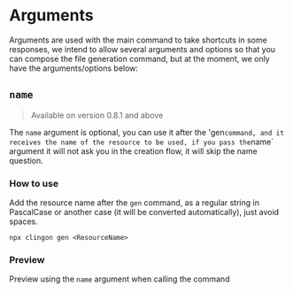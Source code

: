 
# Arguments

Arguments are used with the main command to take shortcuts in some responses, we intend to allow several arguments and options so that you can compose the file generation command, but at the moment, we only have the arguments/options below:

## `name`

> Available on version 0.8.1 and above

The `name` argument is optional, you can use it after the 'gen`command, and it receives the name of the resource to be used, if you pass the`name` argument it will not ask you in the creation flow, it will skip the name question.

### How to use

Add the resource name after the `gen` command, as a regular string in PascalCase or another case (it will be converted automatically), just avoid spaces.

```shell
npx clingon gen <ResourceName>
```

### Preview

Preview using the `name` argument when calling the command

<VideoPlayer src="/videos/command-with-name-argument.webm" />
